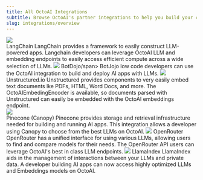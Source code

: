 ```yaml
---
title: All OctoAI Integrations
subtitle: Browse OctoAI's partner integrations to help you build your custom solution.
slug: integrations/overview
---
```


<CardGroup cols={2}>
  <Card href="langchain">
    <div className="langchain">
      <img src="../assets/logos/langchain.svg" noZoom />
    </div>
    <span className="title">LangChain</span>
    LangChain provides a framework to easily construct LLM-powered apps.
    Langchain developers can leverage OctoAI LLM and embedding endpoints to
    easily access efficient compute across a wide selection of LLMs.
  </Card>
    <Card href="botdojo">
    <img src="../assets/logos/botdojo-logo.svg" noZoom />
    <span className="title">BotDojo/span>
    BotJojo low code developers can use the OctoAI integration 
    to build and deploy AI apps with LLMs.
  </Card>
  <Card href="unstructured">
    <img src="../assets/logos/unstructured.svg" noZoom />
    <span className="title">Unstructured.io</span>
    Unstructured provides components to very easily embed text documents lke
    PDFs, HTML, Word Docs, and more. The OctoAIEmbedingEncoder is available, so
    documents parsed with Unstructured can easily be embedded with the OctoAI
    embeddings endpoint.
  </Card>
  <Card href="pinecone">
    <div className="pinecone">
      <img src="../assets/logos/pinecone.svg" noZoom />
    </div>
    <span className="title">Pinecone (Canopy)</span>
    Pinecone provides storage and retrieval infrastructure needed for building
    and running AI apps. This integration allows a developer using Canopy to
    choose from the best LLMs on OctoAI.
  </Card>
  <Card href="openrouter">
    <img src="../assets/logos/openrouter.svg" noZoom />
    <span className="title">OpenRouter</span>
    OpenRouter has a unified interface for using various LLMs, allowing users to
    find and compare models for their needs. The OpenRouter API users can
    leverage OctoAI's best in class LLM endpoints.
  </Card>
  <Card href="llamaindex">
    <img src="../assets/logos/llamaindex.svg" noZoom />
    <span className="title">LlamaIndex</span>
    LlamaIndex aids in the management of interactions between your LLMs and
    private data. A developer building AI apps can now access highly optimized
    LLMs and Embeddings models on OctoAI.
  </Card>
</CardGroup>

